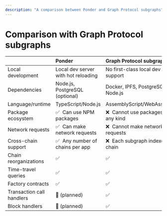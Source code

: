 ```yaml
---
description: "A comparison between Ponder and Graph Protocol subgraphs"
---
```


# Comparison with Graph Protocol subgraphs

|                           | Ponder                                | Graph Protocol subgraphs                 |
| :------------------------ | :------------------------------------ | :--------------------------------------- |
| Local development         | Local dev server with hot reloading   | No first-class local dev support         |
| Dependencies              | Node.js, PostgreSQL (optional)        | Docker, IPFS, PostgreSQL, Node.js        |
| Language/runtime          | TypeScript/Node.js                    | AssemblyScript/WebAssembly               |
| Package ecosystem         | ✅ &nbsp;Can use NPM packages         | ❌ &nbsp;Cannot use packages of any kind |
| Network requests          | ✅ &nbsp;Can make network requests    | ❌ &nbsp;Cannot make network requests    |
| Cross-chain support       | ✅ &nbsp;Any number of chains per app | ❌ &nbsp;Each subgraph indexes one chain |
| Chain reorganizations     | ✅                                    | ✅                                       |
| Time-travel queries       | ✅                                    | ✅                                       |
| Factory contracts         | ✅                                    | ✅                                       |
| Transaction call handlers | 🚧 (planned)                          | ✅                                       |
| Block handlers            | 🚧 (planned)                          | ✅                                       |
